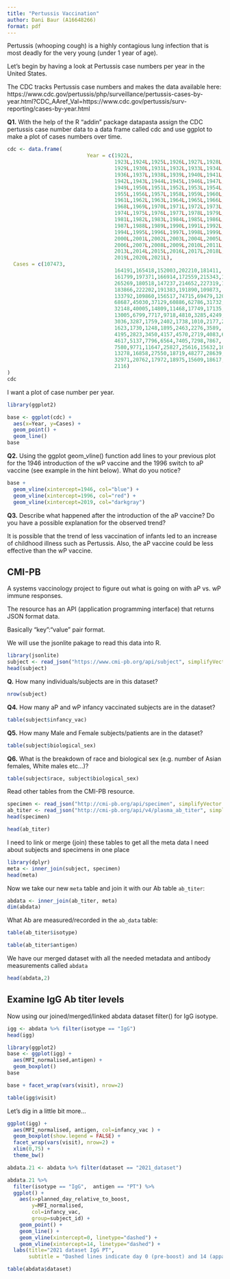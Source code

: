 ```yaml
---
title: "Pertussis Vaccination"
author: Dani Baur (A16648266)
format: pdf
---
```


Pertussis (whooping cough) is a highly contagious lung infection that is most deadly for the very young (under 1 year of age).

Let's begin by having a look at Pertussis case numbers per year in the United States.

The CDC tracks Pertussis case numbers and makes the data available here:
https://www.cdc.gov/pertussis/php/surveillance/pertussis-cases-by-year.html?CDC_AAref_Val=https://www.cdc.gov/pertussis/surv-reporting/cases-by-year.html

**Q1.** With the help of the R “addin” package datapasta assign the CDC pertussis case number data to a data frame called cdc and use ggplot to make a plot of cases numbers over time.

```r
cdc <- data.frame(
                          Year = c(1922L,
                                   1923L,1924L,1925L,1926L,1927L,1928L,
                                   1929L,1930L,1931L,1932L,1933L,1934L,1935L,
                                   1936L,1937L,1938L,1939L,1940L,1941L,
                                   1942L,1943L,1944L,1945L,1946L,1947L,1948L,
                                   1949L,1950L,1951L,1952L,1953L,1954L,
                                   1955L,1956L,1957L,1958L,1959L,1960L,
                                   1961L,1962L,1963L,1964L,1965L,1966L,1967L,
                                   1968L,1969L,1970L,1971L,1972L,1973L,
                                   1974L,1975L,1976L,1977L,1978L,1979L,1980L,
                                   1981L,1982L,1983L,1984L,1985L,1986L,
                                   1987L,1988L,1989L,1990L,1991L,1992L,1993L,
                                   1994L,1995L,1996L,1997L,1998L,1999L,
                                   2000L,2001L,2002L,2003L,2004L,2005L,
                                   2006L,2007L,2008L,2009L,2010L,2011L,2012L,
                                   2013L,2014L,2015L,2016L,2017L,2018L,
                                   2019L,2020L,2021L),
  Cases = c(107473,
                                   164191,165418,152003,202210,181411,
                                   161799,197371,166914,172559,215343,179135,
                                   265269,180518,147237,214652,227319,103188,
                                   183866,222202,191383,191890,109873,
                                   133792,109860,156517,74715,69479,120718,
                                   68687,45030,37129,60886,62786,31732,28295,
                                   32148,40005,14809,11468,17749,17135,
                                   13005,6799,7717,9718,4810,3285,4249,
                                   3036,3287,1759,2402,1738,1010,2177,2063,
                                   1623,1730,1248,1895,2463,2276,3589,
                                   4195,2823,3450,4157,4570,2719,4083,6586,
                                   4617,5137,7796,6564,7405,7298,7867,
                                   7580,9771,11647,25827,25616,15632,10454,
                                   13278,16858,27550,18719,48277,28639,
                                   32971,20762,17972,18975,15609,18617,6124,
                                   2116)
)
cdc
```
I want a plot of case number per year.

```r
library(ggplot2)

base <- ggplot(cdc) +
  aes(x=Year, y=Cases) +
  geom_point() +
  geom_line()
base
```
**Q2.** Using the ggplot geom_vline() function add lines to your previous plot for the 1946 introduction of the wP vaccine and the 1996 switch to aP vaccine (see example in the hint below). What do you notice?

```r
base + 
  geom_vline(xintercept=1946, col="blue") +
  geom_vline(xintercept=1996, col="red") +
  geom_vline(xintercept=2019, col="darkgray")
```
**Q3.** Describe what happened after the introduction of the aP vaccine? Do you have a possible explanation for the observed trend?

It is possible that the trend of less vaccination of infants led to an increase of childhood illness such as Pertussis. Also, the aP vaccine could be less effective than the wP vaccine.

## CMI-PB

A systems vaccinology project to figure out what is going on with aP vs. wP immune responses.

The resource has an API (application programming interface) that returns JSON format data.

Basically "key":"value" pair format.

We will use the jsonlite pakage to read this data into R.

```r
library(jsonlite)
subject <- read_json("https://www.cmi-pb.org/api/subject", simplifyVector = TRUE)
head(subject)
```

**Q.** How many individuals/subjects are in this dataset?
```r
nrow(subject)
```
**Q4.** How many aP and wP infancy vaccinated subjects are in the dataset?
```r
table(subject$infancy_vac)
```

**Q5.** How many Male and Female subjects/patients are in the dataset?
```r
table(subject$biological_sex)
```

**Q6.** What is the breakdown of race and biological sex (e.g. number of Asian females, White males etc…)?
```r
table(subject$race, subject$biological_sex)
```
Read other tables from the CMI-PB resource.
```r
specimen <- read_json("http://cmi-pb.org/api/specimen", simplifyVector = TRUE)
ab_titer <- read_json("http://cmi-pb.org/api/v4/plasma_ab_titer", simplifyVector = TRUE)
head(specimen)
```

```r
head(ab_titer)
```

I need to link or merge (join) these tables to get all the meta data I need about subjects and specimens in one place

```r
library(dplyr)
meta <- inner_join(subject, specimen)
head(meta)
```

Now we take our new `meta` table and join it with our Ab table `ab_titer`:

```r
abdata <- inner_join(ab_titer, meta)
dim(abdata)
```

What Ab are measured/recorded in the `ab_data` table:

```r
table(ab_titer$isotype)
```

```r
table(ab_titer$antigen)
```

We have our merged dataset with all the needed metadata and antibody measurements called `abdata`

```r
head(abdata,2)
```

## Examine IgG Ab titer levels

Now using our joined/merged/linked abdata dataset filter() for IgG isotype.
```r
igg <- abdata %>% filter(isotype == "IgG")
head(igg)
```

```r
library(ggplot2)
base <- ggplot(igg) +
  aes(MFI_normalised,antigen) +
  geom_boxplot()
base
```

```r
base + facet_wrap(vars(visit), nrow=2)
```

```r
table(igg$visit)
```

Let's dig in a little bit more...
```r
ggplot(igg) +
  aes(MFI_normalised, antigen, col=infancy_vac ) +
  geom_boxplot(show.legend = FALSE) + 
  facet_wrap(vars(visit), nrow=2) +
  xlim(0,75) +
  theme_bw()
```

```r
abdata.21 <- abdata %>% filter(dataset == "2021_dataset")

abdata.21 %>% 
  filter(isotype == "IgG",  antigen == "PT") %>%
  ggplot() +
    aes(x=planned_day_relative_to_boost,
        y=MFI_normalised,
        col=infancy_vac,
        group=subject_id) +
    geom_point() +
    geom_line() +
    geom_vline(xintercept=0, linetype="dashed") +
    geom_vline(xintercept=14, linetype="dashed") +
  labs(title="2021 dataset IgG PT",
       subtitle = "Dashed lines indicate day 0 (pre-boost) and 14 (apparent peak levels)")
```
```r
table(abdata$dataset)
```

